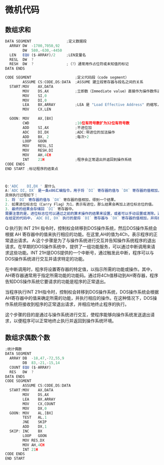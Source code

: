 # 微机代码

## 数组求和

```ts
DATA SEGMENT                ;定义数据段
  ARRAY DW  -1700,7050,92
        DW  580,-630,-4450
  LEN   EQU ($-ARRAY)/2     ;LEN变量名
  RESL  DW  ?
  RESH  DW  ?               ;（?）通常用作占位符或未知值的标记
DATA ENDS

CODE SEGMENT                    ;定义代码段（code segment）
        ASSUME CS:CODE,DS:DATA  ;ASSUME 建立段寄存器与段名之间的关系
  START:MOV    AX,DATA
        MOV    DS,AX            ;立即数（Immediate value）直接作为操作数传递给寄存器是不允许的,要通过通用寄存器
        MOV    SI,0
        MOV    DI,0
        LEA    BX,ARRAY         ;LEA 是 "Load Effective Address" 的缩写，它执行的是地址计算的操作
        MOV    CX,LEN
        
  GOON: MOV    AX,[BX]
        CWD                     ;16位有符号数扩为32位有符号数
        ADD    SI,AX            ;不进位加
        ADC    DI,DX            ;ADC:带进位的加法操作
        ADD    BX, 2            ;每次+2
        LOOP   GOON
        MOV    RESL,SI
        MOV    RESH,DI
        MOV    AH,4CH
        INT    21H              ;程序会正常退出并返回到操作系统
CODE ENDS
END START ;标记程序的结束点



Q:'ADC    DI,DX ' 是什么
A:`ADC DI, DX` 是一条x86汇编指令，用于将 `DI` 寄存器的值与 `DX` 寄存器的值相加，并将结果存储回 `DI` 寄存器中，考虑进位标志位的值。
具体执行过程如下：
1. 将 `DI` 寄存器的值与 `DX` 寄存器的值相加，得到一个结果。
2. 如果进位标志位（Carry Flag）为1，表示有进位，那么结果会再加上进位标志位的值。
3. 最终的结果会存储回 `DI` 寄存器中。
需要注意的是，进位标志位可以通过之前的算术操作的结果来设置，或者可以手动设置或清除。通过 `ADC` 指令执行的加法操作会考虑到进位标志位的值，以便实现带进位的加法运算。
在给定的代码中，`ADC DI, DX` 执行的是将 `DI` 寄存器与 `DX` 寄存器的值相加，并将结果存储回 `DI` 寄存器中，同时考虑进位标志位的值。  
```

Q:执行到 INT 21H 指令时，控制权会转移到DOS操作系统，然后DOS操作系统会根据 AH 寄存器中的值来执行相应的功能。在这里,AH的值为4Ch，表示程序的正常退出请求。
	A:这个步骤是为了与操作系统进行交互并告知操作系统程序的退出请求。在早期的DOS操作系统中，提供了一组功能服务，可以通过中断调用来请求这些功能。INT 21H是DOS提供的一个中断号，通过触发此中断，程序可以与DOS操作系统进行交互并请求特定的功能。

在中断调用时，程序将设置寄存器的特定值，以指示所需的功能或操作。其中，AH寄存器通常用于指定所需功能的功能码。通过将4Ch值移动到AH寄存器，程序告知DOS操作系统它要请求的功能是程序的正常退出。

当程序执行INT 21H指令时，控制权会转移到DOS操作系统，DOS操作系统会根据AH寄存器中的值来确定所需的功能，并执行相应的操作。在这种情况下，DOS操作系统将接收到程序的正常退出请求，并相应地终止程序的执行。

这个步骤的目的是通过与操作系统进行交互，使程序能够向操作系统发送退出请求，以便程序可以正常地终止执行并返回到操作系统环境。

## 数组求偶数个数

```js
;统计偶数
DATA SEGMENT
  ARRAY DB  -18,47,-72,55,9
        DB  83,-21,-15,14
  COUNT EQU ($-ARRAY)
  RES   DW  ?
DATA ENDS
CODE SEGMENT
        ASSUME CS:CODE,DS:DATA
  START:MOV    AX,DATA
        MOV    DS,AX
        LEA    BX,ARRAY
        MOV    CX,COUNT
        MOV    DX,0
  GOON: MOV    AL,[BX]
        TEST   AL,1
        JNE    SKIP
        ADD    DX,1
  SKIP: INC    BX
        LOOP   GOON 
        MOV RES,DX 
        MOV AH,4CH 
        INT 21H
CODE ENDS
END START
```

